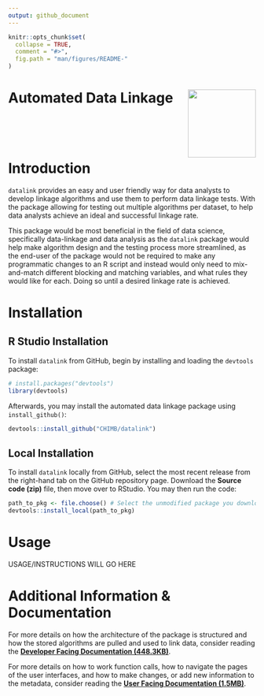 ```yaml
---
output: github_document
---
```


<!-- README.md is generated from README.Rmd. Please edit that file -->

```r
knitr::opts_chunk$set(
  collapse = TRUE,
  comment = "#>",
  fig.path = "man/figures/README-"
)
```


# Automated Data Linkage <img src="man/figures/chimb_logo.jpg" align="right" height="138" />

<br><br><br>

# Introduction

`datalink` provides an easy and user friendly way for data analysts to develop linkage algorithms and use them to perform data linkage tests. With the
package allowing for testing out multiple algorithms per dataset, to help data analysts achieve an ideal and successful linkage rate.

This package would be most beneficial in the field of data science, specifically data-linkage and data analysis as the `datalink` package would help make algorithm design and the testing process more streamlined, as the end-user of the package would not be required to make any programmatic changes to an R script and instead would only need to mix-and-match different blocking and matching variables, and what rules they would like for each. Doing so until a desired linkage rate is achieved.

# Installation

## R Studio Installation

To install `datalink` from GitHub, begin by installing and loading the `devtools` package:
```r
# install.packages("devtools")
library(devtools)
```

Afterwards, you may install the automated data linkage package using `install_github()`:
```r
devtools::install_github("CHIMB/datalink")
```

## Local Installation

To install `datalink` locally from GitHub, select the most recent release from the right-hand tab on the GitHub repository page. Download the <b>Source code (zip)</b> file, then move over to RStudio. You may then run the code:
```r
path_to_pkg <- file.choose() # Select the unmodified package you downloaded from GitHub.
devtools::install_local(path_to_pkg)
```

# Usage

USAGE/INSTRUCTIONS WILL GO HERE
    
# Additional Information & Documentation

For more details on how the architecture of the package is structured and how the stored algorithms are pulled and used to link data, consider reading the [<b>Developer Facing Documentation (448.3KB)</b>](https://github.com/CHIMB/datalink/blob/main/docs/).

For more details on how to work function calls, how to navigate the pages of the user interfaces, and how to make changes, or add new information to the metadata, consider reading the [<b>User Facing Documentation (1.5MB)</b>](https://github.com/CHIMB/datalink/blob/main/docs/).
